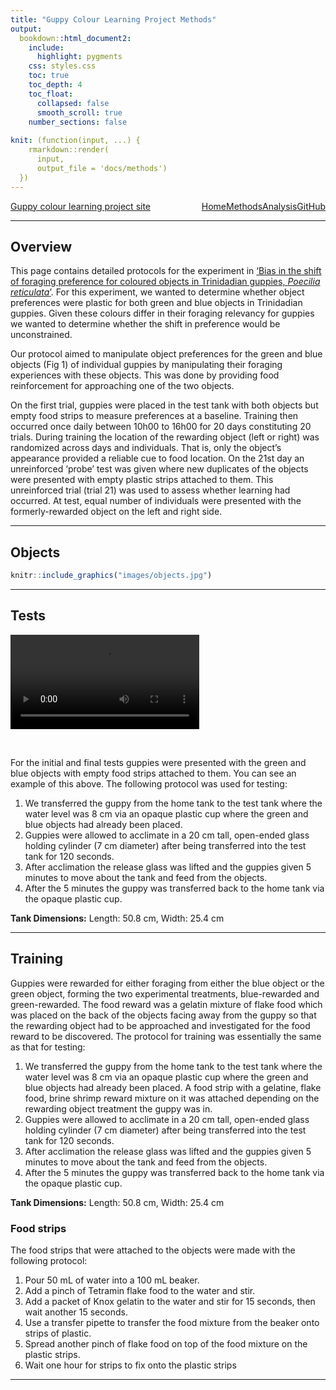 ```yaml
---
title: "Guppy Colour Learning Project Methods"
output:
  bookdown::html_document2:
    include:
      highlight: pygments
    css: styles.css
    toc: true
    toc_depth: 4
    toc_float: 
      collapsed: false
      smooth_scroll: true
    number_sections: false
    
knit: (function(input, ...) {
    rmarkdown::render(
      input,
      output_file = 'docs/methods')
  })
---
```


<div class="topnav">
  <a href="index.html">Guppy colour learning project site</a>
    <a href="https://github.com/wyatt-toure/guppy-colour-learning-project" style = "float: right;">GitHub</a>
    <a href="analysis.html" style = "float: right;">Analysis</a>
    <a class="active" href="methods.html" style = "float: right;">Methods</a>
    <a href="index.html" style = "float: right;">Home</a>
</div>

***

## Overview 

This page contains detailed protocols for the experiment in <span style="text-decoration:underline">'Bias in the shift of foraging preference for coloured objects in Trinidadian guppies, *Poecilia reticulata*'</span>. For this experiment, we wanted to determine whether object preferences were plastic for both green and blue objects in Trinidadian guppies. Given these colours differ in their foraging relevancy for guppies we wanted to determine whether the shift in preference would be unconstrained. 

Our protocol aimed to manipulate object preferences for the green and blue objects (Fig 1) of individual guppies by manipulating their foraging experiences with these objects. This was done by providing food reinforcement for approaching one of the two objects.

On the first trial, guppies were placed in the test tank with both objects but empty food strips to measure preferences at a baseline. Training then occurred once daily between 10h00 to 16h00 for 20 days constituting 20 trials. During training the location of the rewarding object (left or right) was randomized across days and individuals. That is, only the object’s appearance provided a reliable cue to food location. On the 21st day an unreinforced ‘probe’ test was given where new duplicates of the objects were presented with empty plastic strips attached to them. This unreinforced trial (trial 21) was used to assess whether learning had occurred. At test, equal number of individuals were presented with the formerly-rewarded object on the left and right side. 

***

## Objects 

```r
knitr::include_graphics("images/objects.jpg")
```

***

## Tests

<video width="60%" height="auto" controls>
                <source src="images/example-test-trial.mp4" type="video/mp4">
            </video>

</br>

For the initial and final tests guppies were presented with the green and blue objects with empty food strips attached to them. You can see an example of this above. The following protocol was used for testing:

1.	We transferred the guppy from the home tank to the test tank where the water level was 8 cm via an opaque plastic cup where the green and blue objects had already been placed.
2.	Guppies were allowed to acclimate in a 20 cm tall, open-ended glass holding cylinder (7 cm diameter) after being transferred into the test tank for 120 seconds.
3.	After acclimation the release glass was lifted and the guppies given 5 minutes to move about the tank and feed from the objects.
4. After the 5 minutes the guppy was transferred back to the home tank via the opaque plastic cup.

**Tank Dimensions:** Length: 50.8 cm, Width: 25.4 cm

***

## Training

Guppies were rewarded for either foraging from either the blue object or the green object, forming the two experimental treatments, blue-rewarded and green-rewarded. The food reward was a gelatin mixture of flake food which was placed on the back of the objects facing away from the guppy so that the rewarding object had to be approached and investigated for the food reward to be discovered. The protocol for training was essentially the same as that for testing:

1.	We transferred the guppy from the home tank to the test tank where the water level was 8 cm via an opaque plastic cup where the green and blue objects had already been placed. A food strip with a gelatine, flake food, brine shrimp reward mixture on it was attached depending on the rewarding object treatment the guppy was in.
2.	Guppies were allowed to acclimate in a 20 cm tall, open-ended glass holding cylinder (7 cm diameter) after being transferred into the test tank for 120 seconds.
3.	After acclimation the release glass was lifted and the guppies given 5 minutes to move about the tank and feed from the objects.
4. After the 5 minutes the guppy was transferred back to the home tank via the opaque plastic cup.

**Tank Dimensions:** Length: 50.8 cm, Width: 25.4 cm

### Food strips

The food strips that were attached to the objects were made with the following protocol: 

1. Pour 50 mL of water into a 100 mL beaker.
2. Add a pinch of Tetramin flake food to the water and stir.
3. Add a packet of Knox gelatin to the water and stir for 15 seconds, then wait another 15 seconds.
4. Use a transfer pipette to transfer the food mixture from the beaker onto strips of plastic.
5. Spread another pinch of flake food on top of the food mixture on the plastic strips.
6. Wait one hour for strips to fix onto the plastic strips

*** 

<div class="tocify-extend-page" data-unique="tocify-extend-page" style="height: 0;"></div>
